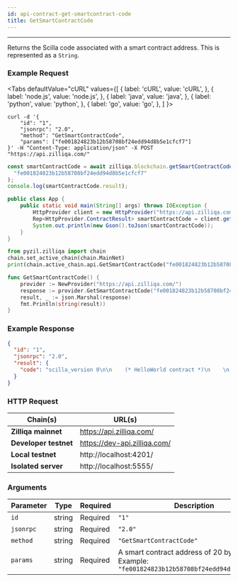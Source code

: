 ```yaml
---
id: api-contract-get-smartcontract-code
title: GetSmartContractCode
---
```


---
Returns the Scilla code associated with a smart contract address. This is represented as a `String`.

### Example Request



<Tabs
  defaultValue="cURL"
  values={[
    { label: 'cURL', value: 'cURL', },
    { label: 'node.js', value: 'node.js', },
    { label: 'java', value: 'java', },
    { label: 'python', value: 'python', },
    { label: 'go', value: 'go', },
  ]
}>

<TabItem value="cURL">

```shell
curl -d '{
    "id": "1",
    "jsonrpc": "2.0",
    "method": "GetSmartContractCode",
    "params": ["fe001824823b12b58708bf24edd94d8b5e1cfcf7"]
}' -H "Content-Type: application/json" -X POST "https://api.zilliqa.com/"
```
</TabItem>
<TabItem value="node.js">

```js
const smartContractCode = await zilliqa.blockchain.getSmartContractCode(
  "fe001824823b12b58708bf24edd94d8b5e1cfcf7"
);
console.log(smartContractCode.result);
```
</TabItem>
<TabItem value="java">

```java
public class App {
    public static void main(String[] args) throws IOException {
        HttpProvider client = new HttpProvider("https://api.zilliqa.com");
        Rep<HttpProvider.ContractResult> smartContractCode = client.getSmartContractCode("fe001824823b12b58708bf24edd94d8b5e1cfcf7");
        System.out.println(new Gson().toJson(smartContractCode));
    }
}
```
</TabItem>

<TabItem value="python">

```python
from pyzil.zilliqa import chain
chain.set_active_chain(chain.MainNet)
print(chain.active_chain.api.GetSmartContractCode("fe001824823b12b58708bf24edd94d8b5e1cfcf7"))
```
</TabItem>

<TabItem value="go">

```go
func GetSmartContractCode() {
	provider := NewProvider("https://api.zilliqa.com/")
	response := provider.GetSmartContractCode("fe001824823b12b58708bf24edd94d8b5e1cfcf7")
	result, _ := json.Marshal(response)
	fmt.Println(string(result))
}
```
</TabItem>
</Tabs>

### Example Response

```json
{
  "id": "1",
  "jsonrpc": "2.0",
  "result": {
    "code": "scilla_version 0\n\n    (* HelloWorld contract *)\n    \n    import ListUtils\n    \n    (***************************************************)\n    (*               Associated library                *)\n    (***************************************************)\n    library HelloWorld\n    \n    let one_msg = \n      fun (msg : Message) => \n      let nil_msg = Nil {Message} in\n      Cons {Message} msg nil_msg\n    \n    let not_owner_code = Int32 1\n    let set_hello_code = Int32 2\n    \n    (***************************************************)\n    (*             The contract definition             *)\n    (***************************************************)\n    \n    contract HelloWorld\n    (owner: ByStr20)\n    \n    field welcome_msg : `String` = \"\"\n    \n    transition setHello (msg : `String`)\n      is_owner = builtin eq owner _sender;\n      match is_owner with\n      | False =>\n        msg = {_tag : \"Main\"; _recipient : _sender; _amount : Uint128 0; code : not_owner_code};\n        msgs = one_msg msg;\n        send msgs\n      | True =>\n        welcome_msg := msg;\n        msg = {_tag : \"Main\"; _recipient : _sender; _amount : Uint128 0; code : set_hello_code};\n        msgs = one_msg msg;\n        send msgs\n      end\n    end\n    \n    \n    transition getHello ()\n        r <- welcome_msg;\n        e = {_eventname: \"getHello()\"; msg: r};\n        event e\n    end"
  }
}
```

### HTTP Request

| Chain(s)              | URL(s)                       |
| --------------------- | ---------------------------- |
| **Zilliqa mainnet**   | https://api.zilliqa.com/     |
| **Developer testnet** | https://dev-api.zilliqa.com/ |
| **Local testnet**     | http://localhost:4201/       |
| **Isolated server**   | http://localhost:5555/       |

### Arguments

| Parameter | Type   | Required | Description                                                                                      |
| --------- | ------ | -------- | ------------------------------------------------------------------------------------------------ |
| `id`      | string | Required | `"1"`                                                                                            |
| `jsonrpc` | string | Required | `"2.0"`                                                                                          |
| `method`  | string | Required | `"GetSmartContractCode"`                                                                         |
| `params`  | string | Required | A smart contract address of 20 bytes. <br/> Example: `"fe001824823b12b58708bf24edd94d8b5e1cfcf7"` |